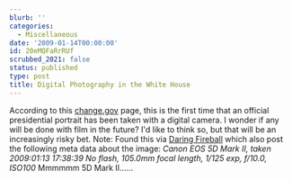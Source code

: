 ```yaml
---
blurb: ''
categories:
  - Miscellaneous
date: '2009-01-14T00:00:00'
id: 20eMQFaRrRUf
scrubbed_2021: false
status: published
type: post
title: Digital Photography in the White House
---
```


According to this
[change.gov](http://change.gov/newsroom/entry/new_official_portrait_released/)
page, this is the first time that an official presidential portrait
has been taken with a digital camera. I wonder if any will be done
with film in the future? I'd like to think so, but that will be an
increasingly risky bet. Note: Found this via
[Daring Fireball](http://daringfireball.net/) which also post the
following meta data about the image:
*Canon EOS 5D Mark II, taken 2009:01:13 17:38:39 No flash, 105.0mm focal length, 1/125 exp, f/10.0, ISO100*
Mmmmmm 5D Mark II......
